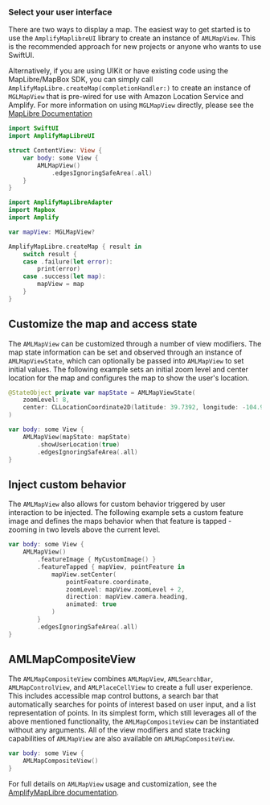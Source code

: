 ### Select your user interface

There are two ways to display a map. The easiest way to get started is to use the `AmplifyMaplibreUI` library to create an instance of `AMLMapView`. This is the recommended approach for new projects or anyone who wants to use SwiftUI.

Alternatively, if you are using UIKit or have existing code using the MapLibre/MapBox SDK, you can simply call `AmplifyMapLibre.createMap(completionHandler:)` to create an instance of `MGLMapView` that is pre-wired for use with Amazon Location Service and Amplify. For more information on using `MGLMapView` directly, please see the [MapLibre Documentation](https://docs.maptiler.com/maplibre-gl-native-ios/)

<BlockSwitcher>
<Block name="SwiftUI">

```swift
import SwiftUI
import AmplifyMapLibreUI

struct ContentView: View {    
    var body: some View {
        AMLMapView()
            .edgesIgnoringSafeArea(.all)
    }
}
```

</Block>

<Block name="UIKit">

```swift
import AmplifyMapLibreAdapter
import Mapbox
import Amplify

var mapView: MGLMapView?

AmplifyMapLibre.createMap { result in
    switch result {
    case .failure(let error):
        print(error)
    case .success(let map):
        mapView = map
    }
}
```

</Block>
</BlockSwitcher>

## Customize the map and access state

The `AMLMapView` can be customized through a number of view modifiers. The map state information can be set and observed through an instance of `AMLMapViewState`, which can optionally be passed into `AMLMapView` to set initial values. The following example sets an initial zoom level and center location for the map and configures the map to show the user's location.

```swift
@StateObject private var mapState = AMLMapViewState(
    zoomLevel: 8,
    center: CLLocationCoordinate2D(latitude: 39.7392, longitude: -104.9903)
)

var body: some View {
    AMLMapView(mapState: mapState)
        .showUserLocation(true)
        .edgesIgnoringSafeArea(.all)
}
```

## Inject custom behavior

The `AMLMapView` also allows for custom behavior triggered by user interaction to be injected. The following example sets a custom feature image and defines the maps behavior when that feature is tapped - zooming in two levels above the current level.

```swift
var body: some View {
    AMLMapView()
        .featureImage { MyCustomImage() }
        .featureTapped { mapView, pointFeature in
            mapView.setCenter(
                pointFeature.coordinate,
                zoomLevel: mapView.zoomLevel + 2,
                direction: mapView.camera.heading,
                animated: true
            )
        }
        .edgesIgnoringSafeArea(.all)
}
```

## AMLMapCompositeView

The `AMLMapCompositeView` combines `AMLMapView`, `AMLSearchBar`, `AMLMapControlView`, and `AMLPlaceCellView` to create a full user experience. This includes accessible map control buttons, a search bar that automatically searches for points of interest based on user input, and a list representation of points.
In its simplest form, which still leverages all of the above mentioned functionality, the `AMLMapCompositeView` can be instantiated without any arguments. All of the view modifiers and state tracking capabilities of `AMLMapView` are also available on `AMLMapCompositeView`.

```swift
var body: some View {
    AMLMapCompositeView()
}
```
<Callout>

For full details on `AMLMapView` usage and customization, see the [AmplifyMapLibre documentation](https://aws-amplify.github.io/amplify-ios-maplibre/docs/).

</Callout>